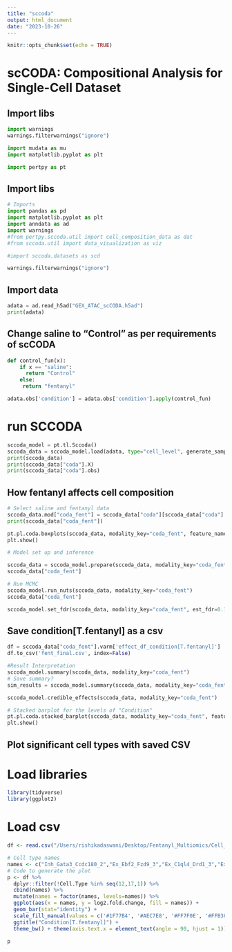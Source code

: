 ```yaml
---
title: "sccoda"
output: html_document
date: "2023-10-26"
---
```


```r
knitr::opts_chunk$set(echo = TRUE)
```

# scCODA: Compositional Analysis for Single-Cell Dataset 

## Import libs
```python
import warnings
warnings.filterwarnings("ignore")

import mudata as mu
import matplotlib.pyplot as plt

import pertpy as pt
```


## Import libs 
```python
# Imports
import pandas as pd
import matplotlib.pyplot as plt
import anndata as ad
import warnings
#from pertpy.sccoda.util import cell_composition_data as dat
#from sccoda.util import data_visualization as viz

#import sccoda.datasets as scd

warnings.filterwarnings("ignore")
```

## Import data 
```python
adata = ad.read_h5ad("GEX_ATAC_scCODA.h5ad")
print(adata)

```

## Change saline to "Control" as per requirements of scCODA 
```python
def control_fun(x):
    if x == "saline":
      return "Control"
    else:
     return "fentanyl"

adata.obs['condition'] = adata.obs['condition'].apply(control_fun)

```


# run SCCODA
```python
sccoda_model = pt.tl.Sccoda()
sccoda_data = sccoda_model.load(adata, type="cell_level", generate_sample_level=True, cell_type_identifier="seurat_clusters", sample_identifier="SampleID", covariate_obs=["condition", "sex", "seurat_clusters"])
print(sccoda_data)
print(sccoda_data["coda"].X)
print(sccoda_data["coda"].obs)
```

## How fentanyl affects cell composition 
```python
# Select saline and fentanyl data
sccoda_data.mod["coda_fent"] = sccoda_data["coda"][sccoda_data["coda"].obs["condition"].isin(["Control", "fentanyl"])].copy()
print(sccoda_data["coda_fent"])
```

```python
pt.pl.coda.boxplots(sccoda_data, modality_key="coda_fent", feature_name="condition", add_dots=True)
plt.show()
```

```python
# Model set up and inference 

sccoda_data = sccoda_model.prepare(sccoda_data, modality_key="coda_fent", formula="condition", reference_cell_type="automatic")
sccoda_data["coda_fent"]
```
```python
# Run MCMC
sccoda_model.run_nuts(sccoda_data, modality_key="coda_fent")
sccoda_data["coda_fent"]
```
```python
sccoda_model.set_fdr(sccoda_data, modality_key="coda_fent", est_fdr=0.1)
```

## Save condition[T.fentanyl] as a csv 
```python
df = sccoda_data["coda_fent"].varm['effect_df_condition[T.fentanyl]'] 
df.to_csv('fent_final.csv', index=False)
```

```python
#Result Interpretation 
sccoda_model.summary(sccoda_data, modality_key="coda_fent")
# Save summary?
sim_results = sccoda_model.summary(sccoda_data, modality_key="coda_fent")
```

```python
sccoda_model.credible_effects(sccoda_data, modality_key="coda_fent")
```

```python
# Stacked barplot for the levels of "Condition"
pt.pl.coda.stacked_barplot(sccoda_data, modality_key="coda_fent", feature_name="condition")
plt.show()
```

## Plot significant cell types with saved CSV

# Load libraries 
```r
library(tidyverse)
library(ggplot2)
```

# Load csv 
```r
df <- read.csv("/Users/rishikadaswani/Desktop/Fentanyl_Multiomics/Cell_Proportions/Fent_final.csv")
```

```r
# Cell type names
names <- c("Inh_Gata3_Ccdc180_2","Ex_Ebf2_Fzd9_3","Ex_C1ql4_Drd1_3","Ex_Onecut3_Spag16_3","Ex_Fbxo40_Kcnk5_1","Fibro_Eya2_Ccdc192_2","Ex_C1ql4_Prdm6","Ex_Plekhg1_Nox4_Kcp_2","Inh_Frm7_Otop1_1","Ex_Ebf2_Layn","Ex_Tfap2b_Ccdc172_Calcr","Endo_Flt1_Lrg1_1")
# Code to generate the plot
p <- df %>%
  dplyr::filter(!Cell.Type %in% seq(12,17,1)) %>%
  cbind(names) %>%
  mutate(names = factor(names, levels=names)) %>%
  ggplot(aes(x = names, y = log2.fold.change, fill = names)) +
  geom_bar(stat="identity") +
  scale_fill_manual(values = c('#1F77B4', '#AEC7E8', '#FF7F0E', '#FFB366', '#2CA02C', '#98DF8A', '#D62728', '#FF9896', '#9467BD', '#C5B0D5', '#8C564B', '#D2B48C' )) + labs(fill = "Cell Type", x = "Cell Type", y = "Log2-fold change") + 
  ggtitle("Condition[T.fentanyl]") +
  theme_bw() + theme(axis.text.x = element_text(angle = 90, hjust = 1))

p
```



